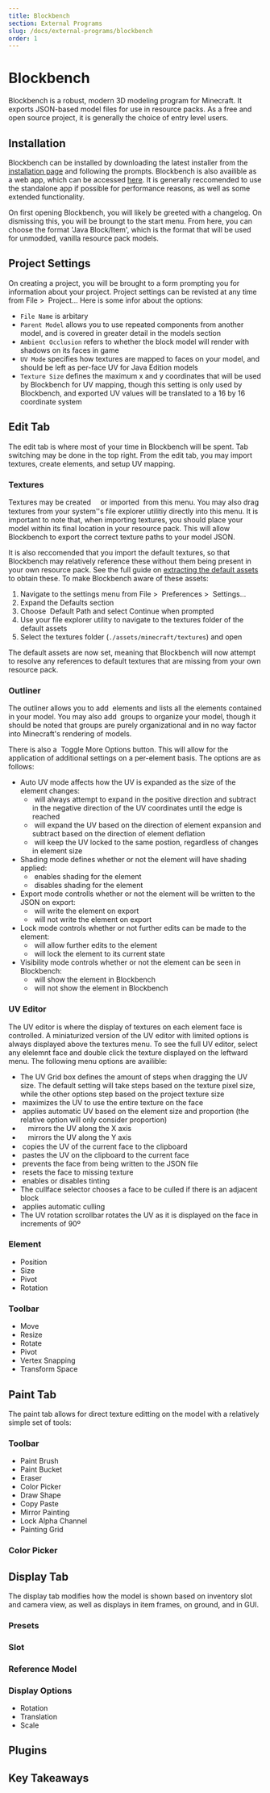 ```yaml
---
title: Blockbench
section: External Programs
slug: /docs/external-programs/blockbench
order: 1
---
```



# Blockbench

Blockbench is a robust, modern 3D modeling program for Minecraft. It exports JSON-based model files for use in resource packs. As a free and open source project, it is generally the choice of entry level users. 

## Installation

Blockbench can be installed by downloading the latest installer from the [installation page](https://blockbench.net/downloads/) and following the prompts. Blockbench is also availible as a web app, which can be accessed [here](https://web.blockbench.net/). It is generally reccomended to use the standalone app if possible for performance reasons, as well as some extended functionality.

On first opening Blockbench, you will likely be greeted with a changelog. On dismissing this, you will be broungt to the start menu. From here, you can choose the format 'Java Block/Item', which is the format that will be used for unmodded, vanilla resource pack models. 

## Project Settings

On creating a project, you will be brought to a form prompting you for information about your project. Project settings can be revisted at any time from File > <span style="display:inline-block"><MdFeaturedPlayList/></span> Project... Here is some infor about the options: 
- `File Name` is arbitary 
- `Parent Model` allows you to use repeated components from another model, and is covered in greater detail in the models section
- `Ambient Occlusion` refers to whether the block model will render with shadows on its faces in game
- `UV Mode` specifies how textures are mapped to faces on your model, and should be left as per-face UV for Java Edition models
- `Texture Size` defines the maximum x and y coordinates that will be used by Blockbench for UV mapping, though this setting is only used by Blockbench, and exported UV values will be translated to a 16 by 16 coordinate system

## Edit Tab

The edit tab is where most of your time in Blockbench will be spent. Tab switching may be done in the top right. From the edit tab, you may import textures, create elements, and setup UV mapping.

### Textures

Textures may be created <span style="font-family:icomoon">&#59650;</span> or imported <span style="display:inline-block"><MdLibraryAdd/></span> from this menu. You may also drag textures from your system''s file explorer utilitiy directly into this menu. It is important to note that, when importing textures, you should place your model within its final location in your resource pack. This will allow Blockbench to export the correct texture paths to your model JSON.

It is also reccomended that you import the default textures, so that Blockbench may relatively reference these without them being present in your own resource pack. See the full guide on [extracting the default assets](https://wiki.mcjava.dev/docs/basics/default-assets) to obtain these. To make Blockbench aware of these assets:

1. Navigate to the settings menu from File > <span style="display:inline-block"><MdTune/></span> Preferences > <span style="display:inline-block"><MdSettings/></span> Settings...
2. Expand the Defaults section
3. Choose <span style="display:inline-block"><MdBurstMode/></span> Default Path and select Continue when prompted
4. Use your file explorer utility to navigate to the textures folder of the default assets
5. Select the textures folder (`./assets/minecraft/textures`) and open

The default assets are now set, meaning that Blockbench will now attempt to resolve any references to default textures that are missing from your own resource pack.

### Outliner

The outliner allows you to add <span style="display:inline-block"><MdAddBox/></span> elements and lists all the elements contained in your model. You may also add <span style="display:inline-block"><MdCreateNewFolder/></span> groups to organize your model, though it should be noted that groups are purely organizational and in no way factor into Minecraft's rendering of models.

There is also a <span style="display:inline-block"><MdDns/></span> Toggle More Options button. This will allow for the application of additional settings on a per-element basis. The options are as follows:

- Auto UV mode affects how the UV is expanded as the size of the element changes:
  - <span style="display:inline-block"><FaThumbtack/></span> will always attempt to expand in the positive direction and subtract in the negative direction of the UV coordinates until the edge is reached
  - <span style="display:inline-block"><FaMagic/></span> will expand the UV based on the direction of element expansion and subtract based on the direction of element deflation
  - <span style="display:inline-block"><FaTimesCircle/></span> will keep the UV locked to the same postion, regardless of changes in element size
- Shading mode defines whether or not the element will have shading applied:
  - <span style="display:inline-block"><MdStar/></span> enables shading for the element
  - <span style="display:inline-block"><MdStarBorder/></span> disables shading for the element
- Export mode controlls whether or not the element will be written to the JSON on export:
  - <span style="display:inline-block"><FaCamera/></span> will write the element on export
  - <span style="display:inline-block"><FaRegWindowClose/></span> will not write the element on export
- Lock mode controls whether or not further edits can be made to the element:
  - <span style="display:inline-block"><FaLockOpen/></span> will allow further edits to the element
  - <span style="display:inline-block"><FaLock/></span> will lock the element to its current state
- Visibility mode controls whether or not the element can be seen in Blockbench:
  - <span style="display:inline-block"><FaEye/></span> will show the element in Blockbench
  - <span style="display:inline-block"><FaEyeSlash/></span> will not show the element in Blockbench

### UV Editor

The UV editor is where the display of textures on each element face is controlled. A miniaturized version of the UV editor with limited options is always displayed above the textures menu. To see the full UV editor, select any elelemnt face and double click the texture displayed on the leftward menu. The following menu options are availible:

- The UV Grid box defines the amount of steps when dragging the UV size. The default setting will take steps based on the texture pixel size, while the other options step based on the project texture size
- <span style="display:inline-block"><MdZoomOutMap/></span> maximizes the UV to use the entire texture on the face
- <span style="display:inline-block"><MdBrightnessAuto/></span> applies automatic UV based on the element size and proportion (the relative option will only consider proportion)
- <span style="font-family:icomoon">&#59670;</span> mirrors the UV along the X axis
- <span style="font-family:icomoon">&#59671;</span> mirrors the UV along the Y axis
- <span style="display:inline-block"><FaCopy/></span> copies the UV of the current face to the clipboard
- <span style="display:inline-block"><FaClipboard/></span> pastes the UV on the clipboard to the current face
- <span style="display:inline-block"><MdClear/></span> prevents the face from being written to the JSON file
- <span style="display:inline-block"><MdReplay/></span> resets the face to missing texture
- <span style="display:inline-block"><MdCheckBox/></span><span style="display:inline-block"><MdCheckBoxOutlineBlank/></span> enables or disables tinting
- The cullface selector chooses a face to be culled if there is an adjacent block
- <span style="display:inline-block"><MdBlock/></span> applies automatic culling
- The UV rotation scrollbar rotates the UV as it is displayed on the face in increments of 90º

### Element

- Position
- Size
- Pivot
- Rotation

### Toolbar

- Move
- Resize
- Rotate
- Pivot
- Vertex Snapping
- Transform Space

## Paint Tab

The paint tab allows for direct texture editting on the model with a relatively simple set of tools:

### Toolbar

- Paint Brush
- Paint Bucket
- Eraser
- Color Picker
- Draw Shape
- Copy Paste
- Mirror Painting
- Lock Alpha Channel
- Painting Grid

### Color Picker

## Display Tab

The display tab modifies how the model is shown based on inventory slot and camera view, as well as displays in item frames, on ground, and in GUI.

### Presets

### Slot

### Reference Model

### Display Options

- Rotation
- Translation
- Scale

## Plugins

## Key Takeaways